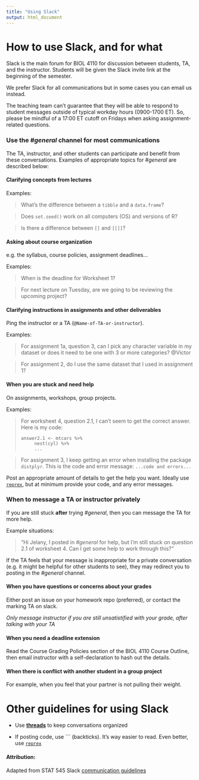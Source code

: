 ```yaml
---
title: "Using Slack"
output: html_document
---
```


# How to use Slack, and for what

Slack is the main forum for BIOL 4110 for discussion between students, TA, and the instructor. Students will be given the Slack invite link at the beginning of the semester.

We prefer Slack for all communications but in some cases you can email us instead. 

The teaching team can’t guarantee that they will be able to respond to student messages outside of typical workday hours (0900-1700 ET). So, please be mindful of a 17:00 ET cutoff on Fridays when asking assignment-related questions.

### Use the _#general_ channel for most communications

The TA, instructor, and other students can participate and benefit from these conversations. Examples of appropriate topics for _#general_ are described below:

#### Clarifying concepts from lectures

Examples: 

> What's the difference between a `tibble` and a `data.frame`?

> Does `set.seed()` work on all computers (OS) and versions of R?

> Is there a difference between `[]` and `[[]]`?

#### Asking about course organization

e.g. the syllabus, course policies, assignment deadlines...

Examples:

> When is the deadline for Worksheet 1?

> For next lecture on Tuesday, are we going to be reviewing the upcoming project?

#### Clarifying instructions in assignments and other deliverables

Ping the instructor or a TA (`@Name-of-TA-or-instructor`).

Examples:

> For assignment 1a, question 3, can I pick any character variable in my dataset or does it need to be one with 3 or more categories? @Victor

> For assignment 2, do I use the same dataset that I used in assignment 1?


#### When you are stuck and need help

On assignments, workshops, group projects.

Examples:

> For worksheet 4, question 2.1, I can't seem to get the correct answer. Here is my code:
>
> ```
> answer2.1 <- mtcars %>% 
>      nest(cyl) %>%
>      ...
> ```

> For assignment 3, I keep getting an error when installing the package `distplyr`. This is the code  and error message: `...code and errors...`

Post an appropriate amount of details to get the help you want. Ideally use [`reprex`](https://www.tidyverse.org/help/), but at minimum provide your code, and any error messages.

### When to message a TA or instructor privately

If you are still stuck **after** trying _#general_, then you can message the TA for more help. 

Example situations:

> "Hi Jelany, I posted in _#general_ for help, but I'm still stuck on question 2.1 of worksheet 4. Can I get some help to work through this?"

If the TA feels that your message is inappropriate for a private conversation (e.g. it might be helpful for other students to see), they may redirect you to posting in the _#general_ channel. 

#### When you have questions or concerns about your grades

Either post an issue on your homework repo (preferred), or contact the marking TA on slack.

*Only message instructor if you are still unsatistified with your grade, after talking with your TA*

#### When you need a deadline extension

Read the Course Grading Policies section of the BIOL 4110 Course Outline, then email instructor with a self-declaration to hash out the details. 

#### When there is conflict with another student in a group project

For example, when you feel that your partner is not pulling their weight.

# Other guidelines for using Slack

- Use [**threads**](https://slack.com/intl/en-ca/help/articles/115000769927-Use-threads-to-organize-discussions-) to keep conversations organized

- If posting code, use \`\`\` (backticks). It's way easier to read. Even better, use [`reprex`](https://www.tidyverse.org/help/)



#### Attribution:

Adapted from STAT 545 Slack [communication guidelines](https://stat545.stat.ubc.ca/slack_communication/)

